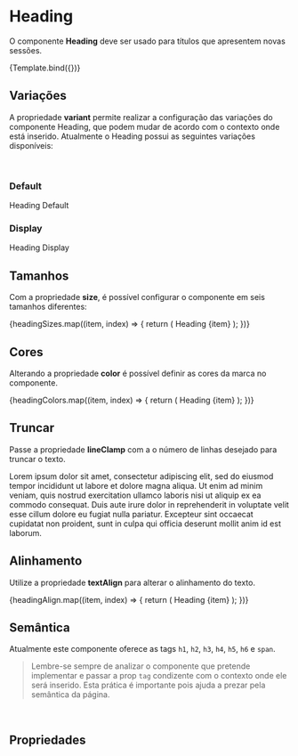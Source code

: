 
<Meta title="Design System/Atoms/Heading" component={Heading} />


# Heading

O componente **Heading** deve ser usado para títulos que apresentem novas sessões.

<Canvas>
  <Story name="Default" args={{ tag: 'h2', variant: 'default', children: 'Heading' }}>
    {Template.bind({})}
  </Story>
</Canvas>

## Variações

A propriedade **variant** permite realizar a configuração das variações do componente Heading, que podem mudar de acordo com o contexto onde está inserido. Atualmente o Heading possui as seguintes variações disponíveis:

<br />

### Default

<Story name="Variant (Default)">
  <Heading variant="default" paddingTop={{ xs: 'xs' }} paddingBottom={{ xs: 'xs' }}>
    Heading Default
  </Heading>
</Story>

### Display

<Story name="Variant (Display)">
  <Heading variant="display" paddingTop={{ xs: 'xs' }} paddingBottom={{ xs: 'l' }}>
    Heading Display
  </Heading>
</Story>

## Tamanhos

Com a propriedade **size**, é possível configurar o componente em seis tamanhos diferentes:


<Story name="Size">
  <View inline={{ xs: false }} paddingTop={{ xs: 'xs' }} paddingBottom={{ xs: 'm' }}>
    {headingSizes.map((item, index) => {
      return (
        <Heading size={{ xs: item }} paddingBottom={{ xs: 'xs' }} key={`heading-${index - 1}`}>
          Heading {item}
        </Heading>
      );
    })}
  </View>
</Story>

## Cores

Alterando a propriedade **color** é possível definir as cores da marca no componente.


<Story name="Color">
  <View inline={{ xs: false }} paddingTop={{ xs: 'xs' }} paddingBottom={{ xs: 'm' }}>
    {headingColors.map((item, index) => {
      return (
        <Heading color={item} paddingBottom={{ xs: 'xs' }} key={`heading-${index - 1}`}>
          Heading {item}
        </Heading>
      );
    })}
  </View>
</Story>

## Truncar

Passe a propriedade **lineClamp** com a o número de linhas desejado para truncar o texto.

<Story name="LineClamp">
  <View paddingTop={{ xs: 'xs' }} paddingBottom={{ xs: 'l' }}>
    <Heading size={{ xs: 'xxs' }} lineClamp={2}>
      Lorem ipsum dolor sit amet, consectetur adipiscing elit, sed do eiusmod tempor incididunt ut labore et dolore
      magna aliqua. Ut enim ad minim veniam, quis nostrud exercitation ullamco laboris nisi ut aliquip ex ea commodo
      consequat. Duis aute irure dolor in reprehenderit in voluptate velit esse cillum dolore eu fugiat nulla pariatur.
      Excepteur sint occaecat cupidatat non proident, sunt in culpa qui officia deserunt mollit anim id est laborum.
    </Heading>
  </View>
</Story>

## Alinhamento

Utilize a propriedade **textAlign** para alterar o alinhamento do texto.


<Story name="TextAlign">
  <View inline={{ xs: false }} paddingTop={{ xs: 'xs' }} paddingBottom={{ xs: 'm' }}>
    {headingAlign.map((item, index) => {
      return (
        <Heading textAlign={{ xs: item }} paddingBottom={{ xs: 'xs' }} key={`heading-${index - 1}`}>
          Heading {item}
        </Heading>
      );
    })}
  </View>
</Story>

## Semântica

Atualmente este componente oferece as tags `h1`, `h2`, `h3`, `h4`, `h5`, `h6` e `span`.

> Lembre-se sempre de analizar o componente que pretende implementar e passar a prop `tag` condizente com o contexto onde ele será inserido. Esta prática é importante pois ajuda a prezar pela semântica da página.

<br />

## Propriedades

<ArgsTable story="Default" />
